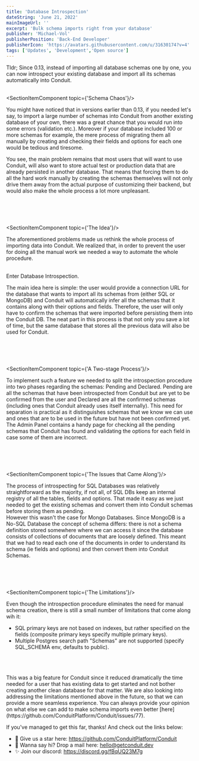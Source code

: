 ```yaml
---
title: 'Database Introspection'
dateString: 'June 21, 2022'
mainImageUrl: ''
excerpt: 'Bulk schema imports right from your database'
publisher: 'Michael-Vol'
publisherPosition: 'Back-End Developer'
publisherIcon: 'https://avatars.githubusercontent.com/u/31630174?v=4'
tags: ['Updates', 'Development','Open source']
---
```

<BlogHeaderComponent
    title={title}
    dateString={dateString}
    mainImageUrl={mainImageUrl}
    publisher={publisher}
    publisherIcon={publisherIcon}
    publisherPosition={publisherPosition}
/>

Tldr; Since 0.13, instead of importing all database schemas one by one, you can now introspect
your existing database and import all its schemas automatically into Conduit.
<br></br>

<SectionItemComponent topic={'Schema Chaos'}/>
    <p>
    You might have noticed that in versions earlier than 0.13, if you needed let's say, to import a large number of
    schemas into Conduit from another existing database of your own, there was a great chance that you would run
    into some errors (validation etc.). Moreover if your database included 100 or more schemas for example, the mere
    process of migrating them all manually by creating and checking their fields and options for each one would be
    tedious and tiresome.
</p>
<p>
    You see, the main problem remains that most users that will want to use Conduit, will also want to store actual test
    or production data that are already persisted in another database. That means that forcing them to do all the hard
    work manually by creating the
    schemas themselves will not only drive them away from the actual purpose of customizing their backend, but would
    also make the
    whole process a lot more unpleasant.
</p>

<br></br>
<br></br>
<SectionItemComponent topic={'The Idea'}/>

The aforementioned problems made us rethink the whole process of importing data into Conduit. We realized that, in order to prevent the user for doing all
the manual work we needed a way to automate the whole procedure.

<br/>
Enter Database Introspection.
<br/>

The main idea here is simple: the user would provide a connection URL for the database that wants to import all its schemas from (either SQL or MongoDB) and Conduit
will automatically infer all the schemas that it contains along with their options and fields. Therefore, the user will only have to confirm the schemas that were
imported before persisting them into the Conduit DB. The neat part in this process is that not only you save a lot of time, but the same database that stores all
the previous data will also be used for Conduit.

<br></br>
<br></br>
<SectionItemComponent topic={'A Two-stage Process'}/>

To implement such a feature we needed to split the introspection procedure into two phases regarding the schemas: Pending and Declared. Pending are all the schemas
that have been introspected from Conduit but are yet to be confirmed from the user and Declared are all the confirmed schemas (including ones that Conduit already
uses itself internally). This need for separation is practical as it distinguishes schemas that we know we can use and ones that are to be used in the future but
have not been confirmed yet. The Admin Panel contains a handy page for checking all the pending schemas that Conduit has found and validating the options for each
field in case some of them are incorrect.

<br></br>
<br></br>
<SectionItemComponent topic={'The Issues that Came Along'}/>

The process of introspecting for SQL Databases was relatively straightforward as the majority, if not all, of SQL DBs keep an internal registry of all the tables, fields and options.
That made it easy as we just needed to get the existing schemas and convert them into Conduit schemas before storing them as pending.
<br/>
However this wasn't the case for Mongo Databases. Since MongoDB is a No-SQL Database the concept of schema differs: there is not a schema definition stored somewhere where we
can access it since the database consists of collections of documents that are loosely defined. This meant that we had to read each one of the documents in order to understand
its schema (ie fields and options) and then convert them into Conduit Schemas.

<br></br>
<br></br>
<SectionItemComponent topic={'The Limitations'}/>

Even though the introspection procedure eliminates the need for manual schema creation, there is still a small number of limitations that come along wih it:
- SQL primary keys are not based on indexes, but rather specified on the fields (composite primary keys specify multiple primary keys).
- Multiple Postgres search path "Schemas" are not supported (specify SQL_SCHEMA env, defaults to public).

<br/>

<br/>
<br/>
<SectionItemComponent topic={'Summary'}/>
This was a big feature for Conduit since it reduced dramatically the time needed for a user that has existing data to get started and not bother
creating another clean database for that matter. We are also looking into addressing the limitations mentioned above in the future, so that we can provide a more
seamless experience. You can always provide your opinion on what else we can add to make schema imports even better [here](https://github.com/ConduitPlatform/Conduit/issues/77).

If you've managed to get this far, thanks! And check out the links below:

  - 🌟 Give us a star here: https://github.com/ConduitPlatform/Conduit
  - 👋 Wanna say hi? Drop a mail here: hello@getconduit.dev
  - ✨ Join our discord: https://discord.gg/fBqUQ23M7g